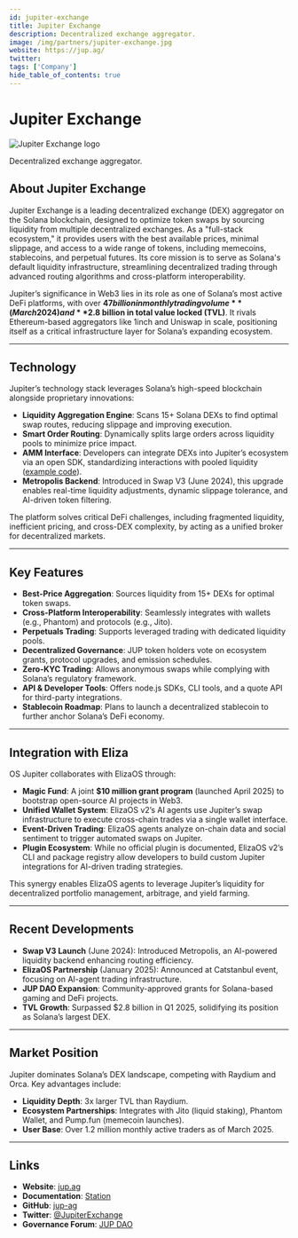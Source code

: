 ```yaml
---
id: jupiter-exchange
title: Jupiter Exchange
description: Decentralized exchange aggregator.
image: /img/partners/jupiter-exchange.jpg
website: https://jup.ag/
twitter:
tags: ['Company']
hide_table_of_contents: true
---
```


# Jupiter Exchange

<div className="partner-logo">
  <img src="/img/partners/jupiter-exchange.jpg" alt="Jupiter Exchange logo" />
</div>

Decentralized exchange aggregator.

## About Jupiter Exchange

Jupiter Exchange is a leading decentralized exchange (DEX) aggregator on the Solana blockchain, designed to optimize token swaps by sourcing liquidity from multiple decentralized exchanges. As a "full-stack ecosystem," it provides users with the best available prices, minimal slippage, and access to a wide range of tokens, including memecoins, stablecoins, and perpetual futures. Its core mission is to serve as Solana's default liquidity infrastructure, streamlining decentralized trading through advanced routing algorithms and cross-platform interoperability.

Jupiter’s significance in Web3 lies in its role as one of Solana’s most active DeFi platforms, with over **$47 billion in monthly trading volume** (March 2024) and **$2.8 billion in total value locked (TVL)**. It rivals Ethereum-based aggregators like 1inch and Uniswap in scale, positioning itself as a critical infrastructure layer for Solana’s expanding ecosystem.

---

## Technology

Jupiter’s technology stack leverages Solana’s high-speed blockchain alongside proprietary innovations:

- **Liquidity Aggregation Engine**: Scans 15+ Solana DEXs to find optimal swap routes, reducing slippage and improving execution.
- **Smart Order Routing**: Dynamically splits large orders across liquidity pools to minimize price impact.
- **AMM Interface**: Developers can integrate DEXs into Jupiter’s ecosystem via an open SDK, standardizing interactions with pooled liquidity ([example code](https://station.jup.ag/docs/old/projects-and-dexes/integration-guidelines)).
- **Metropolis Backend**: Introduced in Swap V3 (June 2024), this upgrade enables real-time liquidity adjustments, dynamic slippage tolerance, and AI-driven token filtering.

The platform solves critical DeFi challenges, including fragmented liquidity, inefficient pricing, and cross-DEX complexity, by acting as a unified broker for decentralized markets.

---

## Key Features

- **Best-Price Aggregation**: Sources liquidity from 15+ DEXs for optimal token swaps.
- **Cross-Platform Interoperability**: Seamlessly integrates with wallets (e.g., Phantom) and protocols (e.g., Jito).
- **Perpetuals Trading**: Supports leveraged trading with dedicated liquidity pools.
- **Decentralized Governance**: JUP token holders vote on ecosystem grants, protocol upgrades, and emission schedules.
- **Zero-KYC Trading**: Allows anonymous swaps while complying with Solana’s regulatory framework.
- **API & Developer Tools**: Offers node.js SDKs, CLI tools, and a quote API for third-party integrations.
- **Stablecoin Roadmap**: Plans to launch a decentralized stablecoin to further anchor Solana’s DeFi economy.

---

## Integration with Eliza

OS
Jupiter collaborates with ElizaOS through:

- **Magic Fund**: A joint **$10 million grant program** (launched April 2025) to bootstrap open-source AI projects in Web3.
- **Unified Wallet System**: ElizaOS v2’s AI agents use Jupiter’s swap infrastructure to execute cross-chain trades via a single wallet interface.
- **Event-Driven Trading**: ElizaOS agents analyze on-chain data and social sentiment to trigger automated swaps on Jupiter.
- **Plugin Ecosystem**: While no official plugin is documented, ElizaOS v2’s CLI and package registry allow developers to build custom Jupiter integrations for AI-driven trading strategies.

This synergy enables ElizaOS agents to leverage Jupiter’s liquidity for decentralized portfolio management, arbitrage, and yield farming.

---

## Recent Developments

- **Swap V3 Launch** (June 2024): Introduced Metropolis, an AI-powered liquidity backend enhancing routing efficiency.
- **ElizaOS Partnership** (January 2025): Announced at Catstanbul event, focusing on AI-agent trading infrastructure.
- **JUP DAO Expansion**: Community-approved grants for Solana-based gaming and DeFi projects.
- **TVL Growth**: Surpassed $2.8 billion in Q1 2025, solidifying its position as Solana’s largest DEX.

---

## Market Position

Jupiter dominates Solana’s DEX landscape, competing with Raydium and Orca. Key advantages include:

- **Liquidity Depth**: 3x larger TVL than Raydium.
- **Ecosystem Partnerships**: Integrates with Jito (liquid staking), Phantom Wallet, and Pump.fun (memecoin launches).
- **User Base**: Over 1.2 million monthly active traders as of March 2025.

---

## Links

- **Website**: [jup.ag](https://jup.ag)
- **Documentation**: [Station](https://station.jup.ag)
- **GitHub**: [jup-ag](https://github.com/jup-ag)
- **Twitter**: [@JupiterExchange](https://x.com/JupiterExchange)
- **Governance Forum**: [JUP DAO](https://dao.jup.ag)
